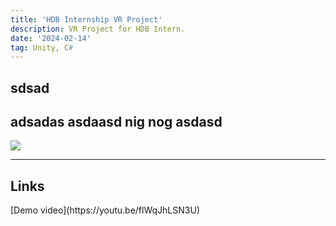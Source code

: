 ```yaml
---
title: 'HDB Internship VR Project'
description: VR Project for HDB Intern.
date: '2024-02-14'
tag: Unity, C#
---
```



## sdsad
adsadas
asdaasd nig nog
asdasd
---

<Image
  src="/assets/LoL_1.png"
  width={1125}
  height={750}
  priority
  className="portfolio-image"
/>

---

## Links

<div style={{display: "flex", alignContent: "left"}}>
  <Icon inline icon="logos:youtube-icon" height="24" width="24"/> <span>[Demo video](https://youtu.be/flWqJhLSN3U)</span>
</div>


